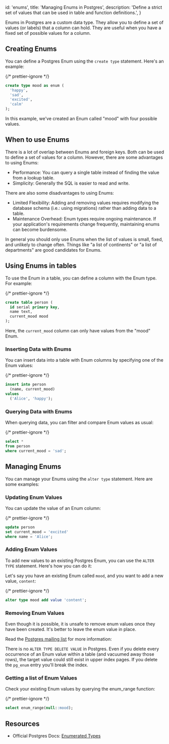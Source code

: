 
  id: 'enums',
  title: 'Managing Enums in Postgres',
  description: 'Define a strict set of values that can be used in table and function definitions.',
}

Enums in Postgres are a custom data type. They allow you to define a set of values (or labels) that a column can hold. They are useful when you have a fixed set of possible values for a column.

## Creating Enums

You can define a Postgres Enum using the `create type` statement. Here's an example:

{/* prettier-ignore */}
```sql
create type mood as enum (
  'happy',
  'sad',
  'excited',
  'calm'
);
```

In this example, we've created an Enum called "mood" with four possible values.

## When to use Enums

There is a lot of overlap between Enums and foreign keys. Both can be used to define a set of values for a column. However, there are some advantages to using Enums:

- Performance: You can query a single table instead of finding the value from a lookup table.
- Simplicity: Generally the SQL is easier to read and write.

There are also some disadvantages to using Enums:

- Limited Flexibility: Adding and removing values requires modifying the database schema (i.e.: using migrations) rather than adding data to a table.
- Maintenance Overhead: Enum types require ongoing maintenance. If your application's requirements change frequently, maintaining enums can become burdensome.

In general you should only use Enums when the list of values is small, fixed, and unlikely to change often. Things like "a list of continents" or "a list of departments" are good candidates for Enums.

## Using Enums in tables

To use the Enum in a table, you can define a column with the Enum type. For example:

{/* prettier-ignore */}
```sql
create table person (
  id serial primary key,
  name text,
  current_mood mood
);
```

Here, the `current_mood` column can only have values from the "mood" Enum.

### Inserting Data with Enums

You can insert data into a table with Enum columns by specifying one of the Enum values:

{/* prettier-ignore */}
```sql
insert into person
  (name, current_mood)
values
  ('Alice', 'happy');
```

### Querying Data with Enums

When querying data, you can filter and compare Enum values as usual:

{/* prettier-ignore */}
```sql
select * 
from person 
where current_mood = 'sad';
```

## Managing Enums

You can manage your Enums using the `alter type` statement. Here are some examples:

### Updating Enum Values

You can update the value of an Enum column:

{/* prettier-ignore */}
```sql
update person
set current_mood = 'excited'
where name = 'Alice';
```

### Adding Enum Values

To add new values to an existing Postgres Enum, you can use the `ALTER TYPE` statement. Here's how you can do it:

Let's say you have an existing Enum called `mood`, and you want to add a new value, `content`:

{/* prettier-ignore */}
```sql
alter type mood add value 'content';
```

### Removing Enum Values

Even though it is possible, it is unsafe to remove enum values once they have been created. It's better to leave the enum value in place.

<Admonition type="caution">

Read the [Postgres mailing list](https://www.postgresql.org/message-id/21012.1459434338%40sss.pgh.pa.us) for more information:

There is no `ALTER TYPE DELETE VALUE` in Postgres. Even if you delete every occurrence of an Enum value within a table (and vacuumed away those rows), the target value could still exist in upper index pages. If you delete the `pg_enum` entry you'll break the index.

</Admonition>

### Getting a list of Enum Values

Check your existing Enum values by querying the enum_range function:

{/* prettier-ignore */}
```sql
select enum_range(null::mood);
```

## Resources

- Official Postgres Docs: [Enumerated Types](https://www.postgresql.org/docs/current/datatype-enum.html)


